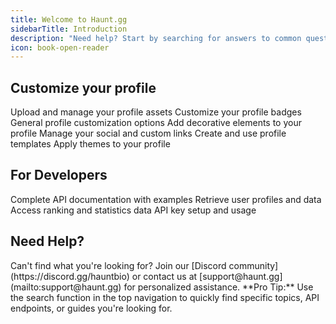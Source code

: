 ```yaml
---
title: Welcome to Haunt.gg
sidebarTitle: Introduction
description: "Need help? Start by searching for answers to common questions. Whether you're setting up your integration, working with user data, or exploring API features, we've got you covered."
icon: book-open-reader
---
```


## Customize your profile

<CardGroup cols={3}>
  <Card
    title="Assets"
    icon="images"
    href="/customization/assets"
  >
    Upload and manage your profile assets
  </Card>
  <Card
    title="Badges"
    icon="badge-check"
    href="/customization/badges"
  >
    Customize your profile badges
  </Card>
  <Card
    title="Customization"
    icon="palette"
    href="/customization/customization"
  >
    General profile customization options
  </Card>
  <Card
    title="Decoration"
    icon="sparkles"
    href="/customization/decoration"
  >
    Add decorative elements to your profile
  </Card>
  <Card
    title="Links"
    icon="link"
    href="/customization/links"
  >
    Manage your social and custom links
  </Card>
  <Card
    title="Templates"
    icon="file"
    href="/customization/templates"
  >
    Create and use profile templates
  </Card>
  <Card
    title="Themes"
    icon="brush"
    href="/customization/themes"
  >
    Apply themes to your profile
  </Card>
</CardGroup>

## For Developers

<CardGroup cols={2}>
  <Card
    title="API Reference"
    icon="code"
    href="/endpoint/introduction"
  >
    Complete API documentation with examples
  </Card>
  <Card
    title="User Lookup"
    icon="user"
    href="/endpoint/lookup"
  >
    Retrieve user profiles and data
  </Card>
  <Card
    title="Leaderboards"
    icon="trophy"
    href="/endpoint/leaderboard"
  >
    Access ranking and statistics data
  </Card>
  <Card
    title="Authentication"
    icon="key"
    href="/endpoint/introduction#authentication"
  >
    API key setup and usage
  </Card>
</CardGroup>

## Need Help?

<Note>
  Can't find what you're looking for? Join our [Discord community](https://discord.gg/hauntbio) or contact us at [support@haunt.gg](mailto:support@haunt.gg) for personalized assistance.
</Note>

<Tip>
  **Pro Tip:** Use the search function in the top navigation to quickly find specific topics, API endpoints, or guides you're looking for.
</Tip>